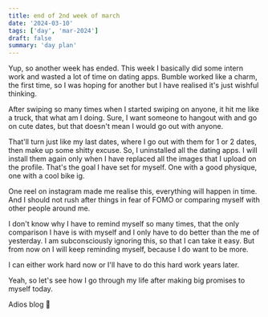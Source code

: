 ```yaml
---
title: end of 2nd week of march
date: '2024-03-10'
tags: ['day', 'mar-2024']
draft: false
summary: 'day plan'
---
```


Yup, so another week has ended. This week I basically did some intern work and wasted a lot of time on dating apps.
Bumble worked like a charm, the first time, so I was hoping for another but I have realised it's just wishful thinking.

After swiping so many times when I started swiping on anyone, it hit me like a truck, that what am I doing.
Sure, I want someone to hangout with and go on cute dates, but that doesn't mean I would go out with anyone.

That'll turn just like my last dates, where I go out with them for 1 or 2 dates, then make up some shitty excuse.
So, I uninstalled all the dating apps. I will install them again only when I have replaced all the images that I upload on the profile.
That's the goal I have set for myself. One with a good physique, one with a cool bike ig.

One reel on instagram made me realise this, everything will happen in time. And I should not rush after things in fear of FOMO or comparing
myself with other people around me.

I don't know why I have to remind myself so many times, that the only comparison I have is with myself and I only have to do better
than the me of yesterday. I am subconsciously ignoring this, so that I can take it easy. But from now on I will keep reminding myself,
because I do want to be more.

I can either work hard now or I'll have to do this hard work years later.

Yeah, so let's see how I go through my life after making big promises to myself today.

Adios blog 👋
